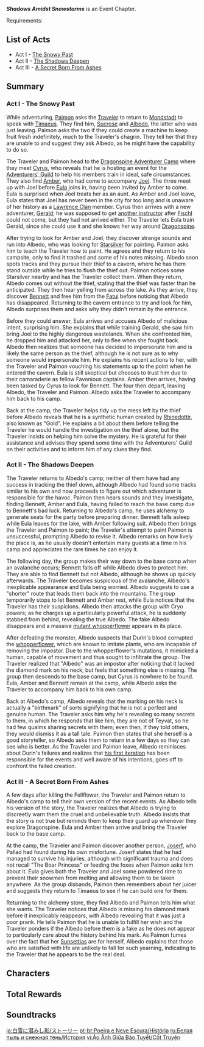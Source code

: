 {{Event Tabs
|subpage1 = Born of the Snow
|subpage2 = Dragonspine Special Training
|subpage2name = Special Training
|subpage3 = Rise of the Fell Flower
|subpage3name = Fellflower Challenge
}}
{{Chapter Infobox
|image           = Shadows Amidst Snowstorms Chapter.png
|type            = Story
|event_name      = Shadows Amidst Snowstorms
}}
'''''Shadows Amidst Snowstorms''''' is an Event Chapter.

Requirements: {{Quest|20;For a Tomorrow Without Tears;Traveler Observation Report;Lost in the Snow|display=bullet|requirements=1}}

==List of Acts==
* Act I - [[The Snowy Past]]
* Act II - [[The Shadows Deepen]]
* Act III - [[A Secret Born From Ashes]]

==Summary==
===Act I - The Snowy Past===
{{Main|The Snowy Past}}
While adventuring, [[Paimon]] asks the [[Traveler]] to return to [[Mondstadt]] to speak with [[Timaeus]]. They find him, [[Sucrose]] and [[Albedo]], the latter who was just leaving. Paimon asks the two if they could create a machine to keep fruit fresh indefinitely, much to the Traveler's chagrin. They tell her that they are unable to and suggest they ask Albedo, as he might have the capability to do so.

The Traveler and Paimon head to the [[Dragonspine Adventurer Camp]] where they meet [[Cyrus]], who reveals that he is hosting an event for the [[Adventurers' Guild]] to help his members train in ideal, safe circumstances. They also find [[Amber]], who had come to accompany [[Joel]]. The three meet up with Joel before [[Eula]] joins in, having been invited by Amber to come. Eula is surprised when Joel treats her as an aunt. As Amber and Joel leave, Eula states that Joel has never been in the city for too long and is unaware of her history as a [[Lawrence Clan]] member. Cyrus then arrives with a new adventurer, [[Gerald]]; he was supposed to get [[Bennett|another instructor]] after [[Fischl]] could not come, but they had not arrived either. The Traveler lets Eula train Gerald, since she could use it and she knows her way around [[Dragonspine]].

After trying to look for Amber and Joel, they discover strange sounds and run into Albedo, who was looking for [[Starsilver]] for painting. Paimon asks him to teach the Traveler how to paint. He agrees and they return to his campsite, only to find it trashed and some of his notes missing. Albedo soon spots tracks and they pursue their thief to a cavern, where he has them stand outside while he tries to flush the thief out. Paimon notices some Starsilver nearby and has the Traveler collect them. When they return, Albedo comes out without the thief, stating that the thief was faster than he anticipated. They then hear yelling from across the lake. As they arrive, they discover [[Bennett]] and free him from the [[Fatui/Enemies|Fatui]] before noticing that Albedo has disappeared. Returning to the cavern entrance to try and look for him, Albedo surprises them and asks why they didn't remain by the entrance.

Before they could answer, Eula arrives and accuses Albedo of malicious intent, surprising him. She explains that while training Gerald, she saw him bring Joel to the highly dangerous wastelands. When she confronted him, he dropped him and attacked her, only to flee when she fought back. Albedo then realizes that someone has decided to impersonate him and is likely the same person as the thief, although he is not sure as to why someone would impersonate him. He explains his recent actions to her, with the Traveler and Paimon vouching his statements up to the point when he entered the cavern. Eula is still skeptical but chooses to trust him due to their camaraderie as fellow Favonious captains. Amber then arrives, having been tasked by Cyrus to look for Bennett. The four then depart, leaving Albedo, the Traveler and Paimon. Albedo asks the Traveler to accompany him back to his camp.

Back at the camp, the Traveler helps tidy up the mess left by the thief before Albedo reveals that he is a synthetic human created by [[Rhinedottir]], also known as "Gold". He explains a bit about them before telling the Traveler he would handle the investigation on the thief alone, but the Traveler insists on helping him solve the mystery. He is grateful for their assistance and advises they spend some time with the Adventurers' Guild on their activities and to inform him of any clues they find.

===Act II - The Shadows Deepen===
{{Main|The Shadows Deepen}}
The Traveler returns to Albedo's camp; neither of them have had any success in tracking the thief down, although Albedo had found some tracks similar to his own and now proceeds to figure out which adventurer is responsible for the havoc. Paimon then hears sounds and they investigate, finding Bennett, Amber and Eula, having failed to reach the base camp due to Bennett's bad luck. Returning to Albedo's camp, he uses alchemy to generate seats for the party before preparing dinner. Bennett falls asleep while Eula leaves for the lake, with Amber following suit. Albedo then brings the Traveler and Paimon to paint; the Traveler's attempt to paint Paimon is unsuccessful, prompting Albedo to revise it. Albedo remarks on how lively the place is, as he usually doesn't entertain many guests at a time in his camp and appreciates the rare times he can enjoy it.

The following day, the group makes their way down to the base camp when an avalanche occurs; Bennett falls off while Albedo dives to protect him. They are able to find Bennett but not Albedo, although he shows up quickly afterwards. The Traveler becomes suspicious of the avalanche, Albedo's inexplicable appearance and Eula being worried. Albedo suggests to use a "shorter" route that leads them back into the mountains. The group temporarily stops to let Bennett and Amber rest, while Eula notices that the Traveler has their suspicions. Albedo then attacks the group with Cryo powers; as he charges up a particularly powerful attack, he is suddenly stabbed from behind, revealing the true Albedo. The fake Albedo disappears and a massive [[Fellflower|mutant whopperflower]] appears in its place.

After defeating the monster, Albedo suspects that Durin's blood corrupted the [[whopperflowers|whopperflower]], which are known to imitate plants, who are incapable of removing the impostor. Due to the whopperflower's mutations, it mimicked a human, capable of movement and thus sought to infiltrate the group. The Traveler realized that "Albedo" was an impostor after noticing that it lacked the diamond mark on his neck, but feels that something else is missing. The group then descends to the base camp, but Cyrus is nowhere to be found. Eula, Amber and Bennett remain at the camp, while Albedo asks the Traveler to accompany him back to his own camp.

Back at Albedo's camp, Albedo reveals that the marking on his neck is actually a "birthmark" of sorts signifying that he is not a perfect and genuine human. The Traveler asks him why he's revealing so many secrets to them, in which he responds that like him, they are not of Teyvat, so he had few qualms sharing secrets with them; even then, if they told others, they would dismiss it as a tall tale. Paimon then states that she herself is a good storyteller, so Albedo asks them to return in a few days so they can see who is better. As the Traveler and Paimon leave, Albedo reminisces about Durin's failures and realizes that [[Primordial Albedo|his first iteration]] has been responsible for the events and well aware of his intentions, goes off to confront the failed creation.

===Act III - A Secret Born From Ashes===
{{Main|A Secret Born From Ashes}}
A few days after killing the Fellflower, the Traveler and Paimon return to Albedo's camp to tell their own version of the recent events. As Albedo tells his version of the story, the Traveler realizes that Albedo is trying to discreetly warn them the cruel and unbelievable truth. Albedo insists that the story is not true but reminds them to keep their guard up whenever they explore Dragonspine. Eula and Amber then arrive and bring the Traveler back to the base camp.

At the camp, the Traveler and Paimon discover another person, [[Joserf]], who Pallad had found during his own misfortune. Joserf states that he had managed to survive his injuries, although with significant trauma and does not recall "The Boar Princess" or feeding the foxes when Paimon asks him about it. Eula gives both the Traveler and Joel some powdered rime to prevent their snowmen from melting and allowing them to be taken anywhere. As the group disbands, Paimon then remembers about her juicer and suggests they return to Timaeus to see if he can build one for them.

Returning to the alchemy store, they find Albedo and Paimon tells him what she wants. The Traveler notices that Albedo is missing his diamond mark before it inexplicably reappears, with Albedo revealing that it was just a poor prank. He tells Paimon that he is unable to fulfill her wish and the Traveler ponders if the Albedo before them is a fake as he does not appear to particularly care about the history behind his mark. As Paimon fumes over the fact that her [[Sunsettia]]s are for herself, Albedo explains that those who are satisfied with life are unlikely to fall for such yearning, indicating to the Traveler that he appears to be the real deal.

==Characters==
{{Character Appearances|Shadows Amidst Snowstorms|type=Chapter}}

==Total Rewards==
{{Quest Rewards List|Shadows Amidst Snowstorms}}

==Soundtracks==
{{Soundtracks by Category Table|Shadows Amidst Snowstorms Soundtracks|type=quest}}

[[ja:白雪に潜みし影/ストーリー]]
[[pt-br:Poeira e Neve Escura/História]]
[[ru:Белая пыль и снежная тень/История]]
[[vi:Ảo Ảnh Giữa Bão Tuyết/Cốt Truyện]]